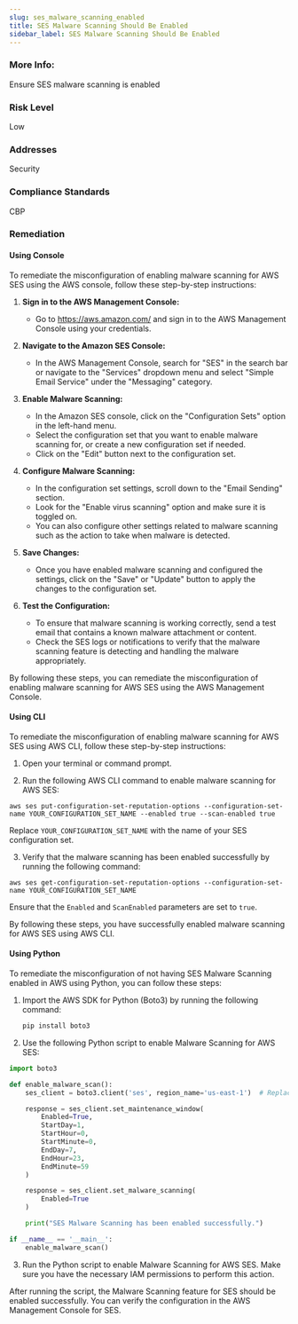 ```yaml
---
slug: ses_malware_scanning_enabled
title: SES Malware Scanning Should Be Enabled
sidebar_label: SES Malware Scanning Should Be Enabled
---
```


### More Info:

Ensure SES malware scanning is enabled

### Risk Level

Low

### Addresses

Security

### Compliance Standards

CBP

### Remediation

#### Using Console

To remediate the misconfiguration of enabling malware scanning for AWS SES using the AWS console, follow these step-by-step instructions:

1. **Sign in to the AWS Management Console:**
   - Go to https://aws.amazon.com/ and sign in to the AWS Management Console using your credentials.

2. **Navigate to the Amazon SES Console:**
   - In the AWS Management Console, search for "SES" in the search bar or navigate to the "Services" dropdown menu and select "Simple Email Service" under the "Messaging" category.

3. **Enable Malware Scanning:**
   - In the Amazon SES console, click on the "Configuration Sets" option in the left-hand menu.
   - Select the configuration set that you want to enable malware scanning for, or create a new configuration set if needed.
   - Click on the "Edit" button next to the configuration set.

4. **Configure Malware Scanning:**
   - In the configuration set settings, scroll down to the "Email Sending" section.
   - Look for the "Enable virus scanning" option and make sure it is toggled on.
   - You can also configure other settings related to malware scanning such as the action to take when malware is detected.

5. **Save Changes:**
   - Once you have enabled malware scanning and configured the settings, click on the "Save" or "Update" button to apply the changes to the configuration set.

6. **Test the Configuration:**
   - To ensure that malware scanning is working correctly, send a test email that contains a known malware attachment or content.
   - Check the SES logs or notifications to verify that the malware scanning feature is detecting and handling the malware appropriately.

By following these steps, you can remediate the misconfiguration of enabling malware scanning for AWS SES using the AWS Management Console.

#### Using CLI

To remediate the misconfiguration of enabling malware scanning for AWS SES using AWS CLI, follow these step-by-step instructions:

1. Open your terminal or command prompt.

2. Run the following AWS CLI command to enable malware scanning for AWS SES:
```
aws ses put-configuration-set-reputation-options --configuration-set-name YOUR_CONFIGURATION_SET_NAME --enabled true --scan-enabled true
```
Replace `YOUR_CONFIGURATION_SET_NAME` with the name of your SES configuration set.

3. Verify that the malware scanning has been enabled successfully by running the following command:
```
aws ses get-configuration-set-reputation-options --configuration-set-name YOUR_CONFIGURATION_SET_NAME
```
Ensure that the `Enabled` and `ScanEnabled` parameters are set to `true`.

By following these steps, you have successfully enabled malware scanning for AWS SES using AWS CLI.

#### Using Python

To remediate the misconfiguration of not having SES Malware Scanning enabled in AWS using Python, you can follow these steps:

1. Import the AWS SDK for Python (Boto3) by running the following command:
   ```bash
   pip install boto3
   ```

2. Use the following Python script to enable Malware Scanning for AWS SES:

```python
import boto3

def enable_malware_scan():
    ses_client = boto3.client('ses', region_name='us-east-1')  # Replace 'us-east-1' with your preferred region

    response = ses_client.set_maintenance_window(
        Enabled=True,
        StartDay=1,
        StartHour=0,
        StartMinute=0,
        EndDay=7,
        EndHour=23,
        EndMinute=59
    )

    response = ses_client.set_malware_scanning(
        Enabled=True
    )

    print("SES Malware Scanning has been enabled successfully.")

if __name__ == '__main__':
    enable_malware_scan()
```

3. Run the Python script to enable Malware Scanning for AWS SES. Make sure you have the necessary IAM permissions to perform this action.

After running the script, the Malware Scanning feature for SES should be enabled successfully. You can verify the configuration in the AWS Management Console for SES.




